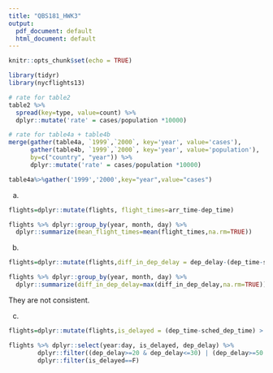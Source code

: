 ```yaml
---
title: "QBS181_HWK3"
output:
  pdf_document: default
  html_document: default
---
```


```r
knitr::opts_chunk$set(echo = TRUE)
```

```r
library(tidyr)
library(nycflights13)
```

\section{Question 1}

```r
# rate for table2
table2 %>% 
  spread(key=type, value=count) %>% 
  dplyr::mutate('rate' = cases/population *10000)
```


```r
# rate for table4a + table4b
merge(gather(table4a, `1999`,`2000`, key='year', value='cases'),
      gather(table4b, `1999`,`2000`, key='year', value='population'),
      by=c("country", "year")) %>%
      dplyr::mutate('rate' = cases/population *10000)
```

\section{Question 2}

```r
table4a%>%gather('1999','2000',key="year",value="cases")
```


\section{Question 3}
(a)
```r
flights=dplyr::mutate(flights, flight_times=arr_time-dep_time)

flights %>% dplyr::group_by(year, month, day) %>% 
  dplyr::summarize(mean_flight_times=mean(flight_times,na.rm=TRUE))
```
(b)
```r
flights=dplyr::mutate(flights,diff_in_dep_delay = dep_delay-(dep_time-sched_dep_time))

flights %>% dplyr::group_by(year, month, day) %>% 
  dplyr::summarize(diff_in_dep_delay=max(diff_in_dep_delay,na.rm=TRUE))
```
They are not consistent.

(c)
```r
flights=dplyr::mutate(flights,is_delayed = (dep_time-sched_dep_time) > 0)

flights %>% dplyr::select(year:day, is_delayed, dep_delay) %>%
        dplyr::filter((dep_delay>=20 & dep_delay<=30) | (dep_delay>=50 & dep_delay<=60)) %>%
        dplyr::filter(is_delayed==F)
```
